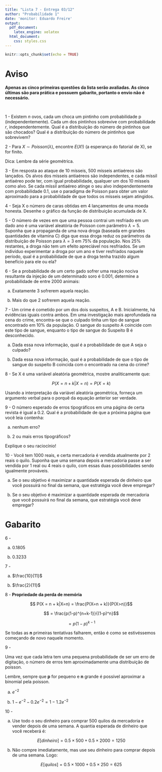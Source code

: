 ```yaml
---
title: "Lista 7 - Entrega 03/12"
author: "Probabilidade 1"
date: 'monitor: Eduardo Freire'
output:
  pdf_document:
    latex_engine: xelatex
  html_document:
    css: styles.css
---
```


```r
knitr::opts_chunk$set(echo = TRUE)
```

# Aviso

**Apenas as cinco primeiras questões da lista serão avaliadas. As cinco últimas são para prática e possuem gabarito, portanto o envio não é necessário.**


<br>

1 - Existem $n$ ovos, cada um choca um pintinho com probabilidade p (independentemente). Cada um dos pintinhos sobrevive com probabilidade $r$, independentemente. Qual é a distribuição do número de pintinhos que são chocados? Qual é a distribuição do número de pintinhos que sobrevivem?

2 - Para $X \sim Poisson(λ)$, encontre $E(X!)$ (a esperança do fatorial de X), se for finito.

Dica: Lembre da série geométrica.

3 -  Em resposta ao ataque de 10 mísseis, 500 mísseis antiaéreos são lançados. Os alvos dos mísseis antiaéreos são independentes, e cada míssil antiaéreo pode ter, com igual probabilidade, qualquer um dos 10 mísseis como alvo. Se cada míssil antiaéreo atinge o seu alvo independentemente com probabilidade 0.1, use o paradigma de Poisson para obter um valor aproximado para a probabilidade de que todos os mísseis sejam atingidos.

4 - Seja X o número de caras obtidas em 4 lançamentos de uma moeda honesta. Desenhe o gráfico da função de distribuição acumulada de X.

5 - O número de vezes em que uma pessoa contrai um resfriado em um dado ano é uma variável aleatória de Poisson com parâmetro $\lambda = 5$. Suponha que a propaganda de uma nova droga (baseada em grandes quantidades de vitamina C) diga que essa droga reduz os parâmetros da distribuição de Poisson para $\lambda = 3$ em 75% da população. Nos 25% restantes, a droga não tem um efeito apreciável nos resfriados. Se um indivíduo experimentar a droga por um ano e tiver resfriados naquele período, qual é a probabilidade de que a droga tenha trazido algum benefício para ele ou ela? 

6 - Se a probabilidade de um certo gado sofrer uma reação nociva resultante da
injeção de um determinado soro é 0.001, determine a probabilidade de entre 2000 animais:

(a) Exatamente 3 sofrerem aquela reação.

(b) Mais do que 2 sofrerem aquela reação.

7 - Um crime é cometido por um dos dois suspeitos, A e B. Inicialmente, há evidências iguais contra ambos. Em uma investigação mais aprofundada na cena do crime, encontra-se que o culpado tinha um tipo de sangue encontrado em 10% da população. O sangue do suspeito A coincide com este tipo de sangue, enquanto o tipo de sangue do Suspeito B é desconhecido.

(a) Dada essa nova informação, qual é a probabilidade de que A seja o culpado?

(b) Dada essa nova informação, qual é a probabilidade de que o tipo de sangue do suspeito B
coincida com o encontrado na cena do crime?

8 - Se X é uma variável aleatória geométrica, mostre analiticamente que:

$$P(X = n + k|X=n) = P(X=k)$$


Usando a interpretação da variável aleatória geométrica, forneça um argumento verbal para o porquê da equação anterior ser verdade.


9 - O número esperado de erros tipográficos em uma página de certa revista é igual a 0.2. Qual é a probabilidade de que a próxima página que você leia contenha:

(a) nenhum erro?

(b) 2 ou mais erros tipográficos?

Explique o seu raciocínio! 


10 - Você tem 1000 reais, e certa mercadoria é vendida atualmente por 2 reais o quilo. Suponha que uma semana depois a mercadoria passe a ser vendida por 1 real ou 4 reais o quilo, com essas duas possibilidades sendo igualmente prováveis.

(a) Se o seu objetivo é maximizar a quantidade esperada de dinheiro que você possuirá no final da semana, que estratégia você deve empregar?

(b) Se o seu objetivo é maximizar a quantidade esperada de mercadoria que você possuirá no final da semana, que estratégia você deve empregar? 


# Gabarito

6 -

(a) 0.1805

(b) 0.3233

7 -

(a) $\frac{10}{11}$

(b) $\frac{2}{11}$

8 - **Propriedade da perda de memória**


$$ P(X = n + k|X=n) = \frac{P(X=n + k)}{P(X>n)}$$

$$ = \frac{p(1-p)^{n+k-1}}{(1-p)^n}$$



$$= p(1-p)^{k-1}$$




Se todas as **n** primeiras tentativas falharem, então é como se estivéssemos começando de novo naquele momento.

9 - 

Uma vez que cada letra tem uma pequena probabilidade de ser um erro de digitação, o número de erros tem aproximadamente uma distribuição de poisson.

Lembre, sempre que **p** for pequeno e **n** grande é possível aproximar a binomial pela poisson.

(a) $e^{-2}$


(b) $1 - e^{-2} - 0.2e^{-2} = 1 - 1.2e^{-2}$



10 - 

(a) Use todo o seu dinheiro para comprar 500 quilos da mercadoria e vender depois de uma semana.
A quantia esperada de dinheiro que você receberá é:

$$E[dinheiro] = 0.5\times 500 + 0.5 \times 2000 = 1250$$



(b) Não compre imediatamente, mas use seu dinheiro para comprar depois de uma semana. Logo:

$$E[quilos] = 0.5\times 1000 + 0.5 \times 250 = 625$$
